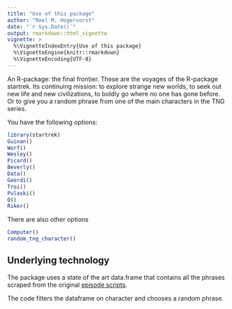 ```yaml
---
title: "Use of this package"
author: "Roel M. Hogervorst"
date: "`r Sys.Date()`"
output: rmarkdown::html_vignette
vignette: >
  %\VignetteIndexEntry{Use of this package}
  %\VignetteEngine{knitr::rmarkdown}
  %\VignetteEncoding{UTF-8}
---
```


An R-package: the final frontier. These are the voyages of the R-package startrek. Its continuing mission: to explore strange new worlds, to seek out new life and new civilizations, to boldly go where no one has gone before. Or to give you a random phrase from one of the main characters in the TNG series.

You have the following options:

```r
library(startrek)
Guinan()
Worf()
Wesley()
Picard()
Beverly()
Data()
Geordi()
Troi()
Pulaski()
Q()
Riker()
```

There are also other options
```r
Computer()
random_tng_character()
```


## Underlying technology

The package uses a state of the art data.frame that contains
all the phrases scraped from the original [episode scripts](https://github.com/RTrek/TNG "data only"). 

The code filters the dataframe on character and chooses
a random phrase. 
